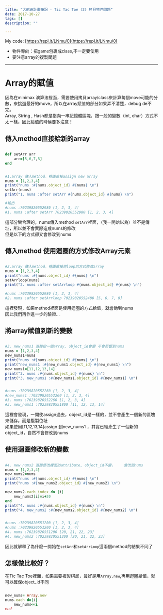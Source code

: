 ```yaml
---
title: "大航道計畫筆記 - Tic Tac Toe (2) 拷貝物件問題"
date: 2017-10-27
tags: []
description: ""

---
```


My code: [https://repl.it/LNmu/0](https://repl.it/LNmu/0)

*   物件導向：把game包裹成class,不一定要使用
*   要注意array的複製問題

* * *

# Array的賦值

因為在minimax 演算法裡面，需要使用拷貝array/class來計算每個move可能的分數，來挑選最好的move，所以在array賦值的部分如果弄不清楚，debug de不完。  
Array, String , Hash都是指向一串記憶體區塊，跟一般的變數（int, char）方式不太ㄧ樣，因此給值的時候要多注意！

## 傳入method直接給新的array

```ruby

def setArr arr
	arr=[5,6,7,8]
end


#1.array 傳入method，裡面直接assign new array
nums = [1,2,3,4]
print("nums :#{nums.object_id} #{nums} \n")
setArr(nums)
print("1. nums :after setArr #{nums.object_id} #{nums} \n")

#輸出
#nums :70239820552980 [1, 2, 3, 4]
#1. nums :after setArr 70239820552980 [1, 2, 3, 4]


```

這部分蠻合理的，nums傳入method `setArr`裡面，（我一開始以為）並不是傳址，所以並不會實際造成nums的修改  
但是以下的方式卻又會修改到nums

## 傳入method 使用迴圈的方式修改Array元素

```ruby

#2.array 傳入method，裡面直接用loop的方式修改array
nums = [1,2,3,4]
print("nums :#{nums.object_id} #{nums} \n")
setArrloop(nums)
print("2. nums :after setArrloop #{nums.object_id} #{nums} \n")

#nums :70239820552980 [1, 2, 3, 4]
#2. nums :after setArrloop 70239820552480 [5, 6, 7, 8]

```

這裡發現，如果method裡面是使用迴圈的方式給值，就會動到nums  
因此我們再作進一步的驗證...

## 將array賦值到新的變數

```ruby

#3. new_nums1 直接給一個array, object_id會變 不會影響到nums
nums = [1,2,3,4]
new_nums1=nums
print("nums :#{nums.object_id} #{nums} \n")
print("new_nums1 :#{new_nums1.object_id} #{new_nums1} \n")
new_nums1=[11,12,13,14]
print("3. nums :#{nums.object_id} #{nums} \n")
print("3. new_nums1 :#{new_nums1.object_id} #{new_nums1} \n")


#nums :70239820552260 [1, 2, 3, 4]
#new_nums1 :70239820552260 [1, 2, 3, 4]
#3. nums :70239820552260 [1, 2, 3, 4]
#3. new_nums1 :70239820551800 [11, 12, 13, 14]

```

這裡會發現，一開使assign過去，object\_id是一樣的，並不會產生一個新的區塊來儲存，而是複製位址  
如果使用\[11,12,13,14\]assign 到new\_nums1 ，其實已經產生了一個新的object\_id，自然不會修改到nums

## 使用迴圈修改新的變數

```ruby

#4. new_nums2 直接修改裡面的attribute, object_id不變，	會改到nums  
nums = [1,2,3,4]
new_nums2=nums
print("nums :#{nums.object_id} #{nums} \n")
print("nums :#{new_nums2.object_id} #{new_nums2} \n")

new_nums2.each_index do |i|
	new_nums2[i]=i+20
end
print("4. nums :#{nums.object_id} #{nums} \n")
print("4. new_nums2 :#{new_nums2.object_id} #{new_nums2} \n")


#nums :70239820551200 [1, 2, 3, 4]
#nums :70239820551200 [1, 2, 3, 4]
#4. nums :70239820551200 [20, 21, 22, 23]
#4. new_nums2 :70239820551200 [20, 21, 22, 23]

```

因此就解釋了為什麼一開始在`setArr`和`setArrLoop`這兩個method的結果不同了

## 怎樣做比較好？

在Tic Tac Toe裡面，如果需要複製棋局，最好是用`Array.new`,再用迴圈給值，就可以確保object\_id不同

```ruby

new_nums= Array.new
nums.each do|i|
	new_nums<<i
end

```